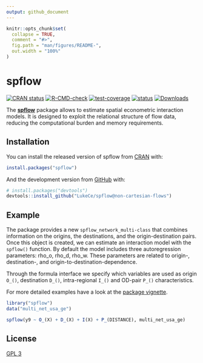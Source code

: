```yaml
---
output: github_document
---
```


<!-- README.md is generated from README.Rmd. Please edit that file -->

```r
knitr::opts_chunk$set(
  collapse = TRUE,
  comment = "#>",
  fig.path = "man/figures/README-",
  out.width = "100%"
)
```

# spflow

<!-- badges: start -->
[![CRAN status](https://www.r-pkg.org/badges/version/spflow)](https://CRAN.R-project.org/package=spflow)
[![R-CMD-check](https://github.com/LukeCe/spflow/workflows/R-CMD-check/badge.svg)](https://github.com/LukeCe/spflow/actions)
[![test-coverage](https://codecov.io/gh/LukeCe/spflow/branch/master/graph/badge.svg)](https://github.com/LukeCe/spflow/actions)
[![status](https://tinyverse.netlify.com/badge/spflow)](https://CRAN.R-project.org/package=spflow)
[![Downloads](https://cranlogs.r-pkg.org/badges/spflow?color=brightgreen)](https://www.r-pkg.org/pkg/spflow)
<!-- badges: end -->


The [**spflow**](https://lukece.github.io/spflow/) package allows to estimate spatial econometric interaction models.
It is designed to exploit the relational structure of flow data, reducing the computational burden and memory requirements.

## Installation

You can install the released version of spflow from [CRAN](https://CRAN.R-project.org/package=spflow) with:

``` r
install.packages("spflow")
```

And the  development version from [GitHub](https://github.com/LukeCe/spflow/) with:

``` r
# install.packages("devtools")
devtools::install_github("LukeCe/spflow@non-cartesian-flows")
```

## Example

The package provides a new `spflow_network_multi-class` that combines information on the origins, the destinations, and the origin-destination pairs.
Once this object is created, we can estimate an interaction model with the `spflow()` function. 
By default the model includes three autoregression parameters: rho_o, rho_d, rho_w.
These parameters are related to origin-, destination-, and origin-to-destination-dependence.

Through the formula interface we specify which variables are used as origin `O_()`, destination `D_()`, intra-regional `I_()` and OD-pair `P_()` characteristics.

For more detailed examples have a look at the [package vignette](https://lukece.github.io/spflow/articles/paris_commute_flows.html).


```r
library("spflow")
data("multi_net_usa_ge")

spflow(y9 ~ O_(X) + D_(X) + I(X) + P_(DISTANCE), multi_net_usa_ge)
```


## License

[GPL 3](https://www.r-project.org/Licenses/GPL-3)
